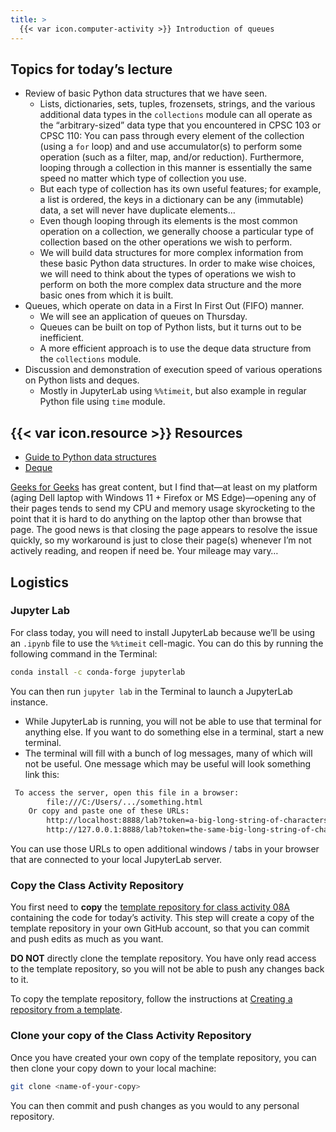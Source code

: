 ```yaml
---
title: >
  {{< var icon.computer-activity >}} Introduction of queues
---
```


## Topics for today's lecture

-   Review of basic Python data structures that we have seen.
    -   Lists, dictionaries, sets, tuples, frozensets, strings, and the various additional data types in the `collections` module can all operate as the "arbitrary-sized" data type that you encountered in CPSC 103 or CPSC 110: You can pass through every element of the collection (using a `for` loop) and and use accumulator(s) to perform some operation (such as a filter, map, and/or reduction). Furthermore, looping through a collection in this manner is essentially the same speed no matter which type of collection you use.
    -   But each type of collection has its own useful features; for example, a list is ordered, the keys in a dictionary can be any (immutable) data, a set will never have duplicate elements...
    -   Even though looping through its elements is the most common operation on a collection, we generally choose a particular type of collection based on the other operations we wish to perform.
    -   We will build data structures for more complex information from these basic Python data structures. In order to make wise choices, we will need to think about the types of operations we wish to perform on both the more complex data structure and the more basic ones from which it is built.
-   Queues, which operate on data in a First In First Out (FIFO) manner.
    -   We will see an application of queues on Thursday.
    -   Queues can be built on top of Python lists, but it turns out to be inefficient.
    -   A more efficient approach is to use the deque data structure from the `collections` module.
-   Discussion and demonstration of execution speed of various operations on Python lists and deques.
    -   Mostly in JupyterLab using `%%timeit`, but also example in regular Python file using `time` module.

## {{< var icon.resource >}} Resources

-   [Guide to Python data structures](https://www.geeksforgeeks.org/python-data-structures/)
-   [Deque](https://www.geeksforgeeks.org/deque-in-python/)

::: callout-warning
[Geeks for Geeks](https://www.geeksforgeeks.org/) has great content, but I find that---at least on my platform (aging Dell laptop with Windows 11 + Firefox or MS Edge)---opening any of their pages tends to send my CPU and memory usage skyrocketing to the point that it is hard to do anything on the laptop other than browse that page.
The good news is that closing the page appears to resolve the issue quickly, so my workaround is just to close their page(s) whenever I'm not actively reading, and reopen if need be.
Your mileage may vary...
:::

## Logistics

### Jupyter Lab

For class today, you will need to install JupyterLab because we'll be using an `.ipynb` file to use the `%%timeit` cell-magic.
You can do this by running the following command in the Terminal:

``` bash
conda install -c conda-forge jupyterlab
```

You can then run `jupyter lab` in the Terminal to launch a JupyterLab instance.

::: callout-warning
-   While JupyterLab is running, you will not be able to use that terminal for anything else. If you want to do something else in a terminal, start a new terminal.
-   The terminal will fill with a bunch of log messages, many of which will not be useful. One message which may be useful will look something link this:

``` bash
 To access the server, open this file in a browser:
        file:///C:/Users/.../something.html
    Or copy and paste one of these URLs:
        http://localhost:8888/lab?token=a-big-long-string-of-characters
        http://127.0.0.1:8888/lab?token=the-same-big-long-string-of-characters
```

You can use those URLs to open additional windows / tabs in your browser that are connected to your local JupyterLab server.
:::

### Copy the Class Activity Repository

You first need to **copy** the [template repository for class activity 08A](https://github.com/ubc-cpsc203-2023W2/class-activity-08A) containing the code for today's activity.
This step will create a copy of the template repository in your own GitHub account, so that you can commit and push edits as much as you want.

**DO NOT** directly clone the template repository.
You have only read access to the template repository, so you will not be able to push any changes back to it.

To copy the template repository, follow the instructions at [Creating a repository from a template](https://docs.github.com/en/repositories/creating-and-managing-repositories/creating-a-repository-from-a-template).

````{=html}
<!-- If we ever manage to set up GitHub's CLI
Using the terminal command line (where you replace `<name-of-your-copy>` with a suitable name for your copy of the repository):

``` bash
gh repo create <name-of-your-copy> --private --template https://github.com/ubc-cpsc203-2023W2/class-activity-08A
```
-->
````

### Clone your copy of the Class Activity Repository

Once you have created your own copy of the template repository, you can then clone your copy down to your local machine:

``` bash
git clone <name-of-your-copy>
```

You can then commit and push changes as you would to any personal repository.
